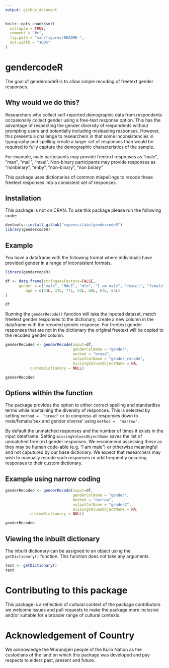 ```yaml
---
output: github_document
---
```


<!-- README.md is generated from README.Rmd. Please edit that file -->

```r
knitr::opts_chunk$set(
  collapse = TRUE,
  comment = "#>",
  fig.path = "man/figures/README-",
  out.width = "100%"
)
```
# gendercodeR

The goal of gendercodeR is to allow simple recoding of freetext gender responses.

## Why would we do this?

Researchers who collect self-reported demographic data from respondents occasionally collect gender using a free-text response option. This has the advantage of respecting the gender diversity of respondents without prompting users and potentially including misleading responses. However, this presents a challenge to researchers in that some inconsistencies in typography and spelling create a larger set of responses than would be required to fully capture the demographic characteristics of the sample. 

For example, male participants may provide freetext responses as "male", "man", "mail", "mael". Non-binary participants may provide responses as "nonbinary", "enby", "non-binary", "non binary"

This package uses dictionaries of common mispellings to recode these freetext responses into a consistent set of responses.

## Installation

This package is not on CRAN. To use this package please run the following code:


``` r
devtools::install_github("ropenscilabs/gendercodeR")
library(gendercodeR)
```

## Example

You have a dataframe with the following format where individuals have provided 
gender in a range of inconsistent formats. 

```r

library(gendercodeR)

df <- data.frame(stringsAsFactors=FALSE,
      gender = c("male", "MALE", "mle", "I am male", "femail", "female", "enby"),
         age = c(34L, 37L, 77L, 52L, 68L, 67L, 83L)
)

df
```

Running the `genderRecode()` function will take the inputed dataset, match 
freetext gender responses to the dictionary, create a new column in the 
dataframe with the recoded gender response. For freetext gender responses that
are not in the dictionary the original freetext will be copied to the recoded 
gender column.

```r
genderRecoded <- genderRecode(input=df,
                              genderColName = "gender", 
                              method = "broad",
                              outputColName = "gender_recode", 
                              missingValuesObjectName = NA,
           customDictionary = NULL)

genderRecoded
```
## Options within the function
The package provides the option to either correct spelling and standardise terms 
while mantaining the diversity of responces. This is selected by setting 
`method =  "broad"` or to compress all responses down to male/female/'sex and 
gender diverse' using `method =  "narrow"`.

By default the unmatched responses and the number of times it exists in the 
input dataframe. Setting `missingValuesObjectName` saves the list of unmatched 
free text gender responses. We recommend assessing these as they may be 
human code-able (e.g. "I am male") or otherwise meaningful and not caputured by 
our base dictionary. We expect that researchers may wish to manually recode 
such responses or add frequently occuring responses to their custom dictionary.


## Example using narrow coding 
```r
genderRecoded <- genderRecode(input=df,
                              genderColName = "gender", 
                              method = "narrow",
                              outputColName = "gender2", 
                              missingValuesObjectName = NA,
           customDictionary = NULL)

genderRecoded
```

## Viewing the inbuilt dictionary

The inbuilt dictionary can be assigned to an object using the `getDictionary()` 
function. This function does not take any arguments.

```r
test <- getDictionary()
test
```


# Contributing to this package

This package is a reflection of cultural context of the package contributors we 
welcome issues and pull requests to make the package more inclusive and/or 
suitable for a broader range of cultural contexts. 

# Acknowledgement of Country

We acknowledge the Wurundjeri people of the Kulin Nation as the custodians of 
the land on which this package was developed and pay respects to elders past, 
present and future.
